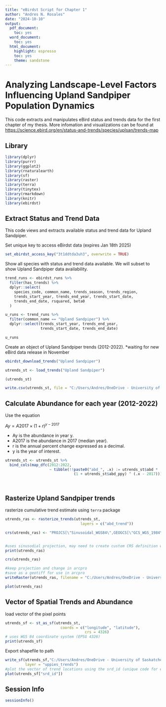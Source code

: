 ```yaml
---
title: "eBirdst Script for Chapter 1"
author: "Andres N. Rosales"
date: "2024-10-10"
output:
  pdf_document:
    toc: yes
  word_document:
    toc: yes
  html_document:
    highlight: espresso
    toc: yes
    theme: sandstone
---
```


# Analyzing Landscape-Level Factors Influencing Upland Sandpiper Population Dynamics

This code extracts and manipulates eBird status and trends data for the first chapter of my thesis. More infomation and visualizations can be found at <https://science.ebird.org/en/status-and-trends/species/uplsan/trends-map>

## Library

```r


library(dplyr)
library(purrr)
library(ggplot2)
library(rnaturalearth)
library(sf)
library(raster)
library(terra)
library(tinytex)
library(rmarkdown)
library(knitr)
library(ebirdst)


```





## Extract Status and Trend Data
This code views and extracts available status and trend data for Upland Sandpiper.


Set unique key to access eBirdst data (expires Jan 18th 2025)
```r
set_ebirdst_access_key("3t1ddtda3uh3", overwrite = TRUE)

```

Show all species with status and trend data available. We will subset to show Upland Sandpiper data availability. 
```r

trend_runs <- ebirdst_runs %>%
  filter(has_trends) %>%
  dplyr::select(
    species_code, common_name, trends_season, trends_region,
    trends_start_year, trends_end_year, trends_start_date,
    trends_end_date, rsquared, beta0
  )

u_runs <- trend_runs %>%
  filter(common_name == "Upland Sandpiper") %>%
  dplyr::select(trends_start_year, trends_end_year, 
                trends_start_date, trends_end_date)

u_runs

```
Create an object of Upland Sandpiper trends (2012-2022). 
*waiting for new eBird data release in November
```r
ebirdst_download_trends("Upland Sandpiper")

utrends_st <- load_trends("Upland Sandpiper")

(utrends_st)

write.csv(utrends_st, file = "C:/Users/Andres/OneDrive - University of Saskatchewan/17_Analysis/Chapter1/eBird trend data/Cornell/eBirdst package/2012-2022/Raw/utrends20122022.csv", row.names = FALSE) 
```

## Calculate Abundance for each year (2012-2022)

Use the equation 

$Ay = A2017 × (1 + r)^{y-2017}$

- Ay is the abundance in year y.
- A2017  is the abundance in 2017 (median year).
- r is the annual percent change expressed as a decimal.
- y is the year of interest.

```r

utrends_st <- utrends_st %>%
  bind_cols(map_dfc(2012:2022, 
                    ~ tibble(!!paste0("abd_", .x) := utrends_st$abd * 
                               (1 + utrends_st$abd_ppy) ^ (.x - 2017))))




```


## Rasterize Upland Sandpiper trends

rasterize cumulative trend estimate using `terra` package
```r
utrends_ras <- rasterize_trends(utrends_st, 
                                  layers = c("abd_trend"))

crs(utrends_ras) <- "PROJCS[\"Sinusoidal_WGS84\",GEOGCS[\"GCS_WGS_1984\",DATUM[\"WGS_1984\",SPHEROID[\"WGS_84\",6378137,298.257223563]],PRIMEM[\"Greenwich\",0],UNIT[\"degree\",0.0174532925199433]],PROJECTION[\"Sinusoidal\"],PARAMETER[\"central_meridian\",0],PARAMETER[\"false_easting\",0],PARAMETER[\"false_northing\",0],UNIT[\"metre\",1]]"


#uses sinusodial projection, may need to create custom CRS definition when bringing into arcpro
print(utrends_ras)

crs(utrends_ras)

```


```r
#keep projection and change in arcpro
#save as a geotiff for use in arcpro
writeRaster(utrends_ras, filename = "C:/Users/Andres/OneDrive - University of Saskatchewan/14_Arcpro/Chapter1/Shapefiles/ebirdst/utrends_ras2022.tif", overwrite = TRUE)

plot(utrends_ras)

```


## Vector of Spatial Trends and Abundance
load vector of the pixel points 

```r
utrends_sf <- st_as_sf(utrends_st,
                         coords = c("longitude", "latitude"),
                                    crs = 4326)
# uses WGS 84 coordinate system (EPSG 4326)
print(utrends_sf)
```


Export shapefile to path 
```r
write_sf(utrends_sf,"C:/Users/Andres/OneDrive - University of Saskatchewan/14_Arcpro/Chapter1/Shapefiles/ebirdst/utrends_sf2022.gpkg",
         layer = "uppies_trends")
#plot the vector of trend locations using the srd_id (unique code for every pixel)
plot(utrends_sf["srd_id"])
```


## Session Info
```r
sessionInfo()
```

